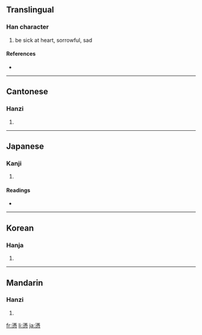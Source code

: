 {{also|懑}}
==Translingual==

===Han character===
{{Han char|rn=61|rad=心|as=14|sn=18|four=3433<sub>2</sub>|canj=水月心 (EBP)}}

# be sick at heart, sorrowful, sad

====References====
* {{Han ref|kx=0406.450|dkj=11384|dj=0747.410|hdz=42363.180|uh=61E3|ud=25059|bh=C256|bd=49750}}

----

==Cantonese==

===Hanzi===
{{yue-hanzi|jyut=|y=mun6|sim=懑}}

# {{defn|Cantonese}}

----

==Japanese==

===Kanji===
{{ja-kanji|grade=|rs=心14}}

# {{defn|Japanese}}

====Readings====
* {{ja-readings|on=[[もん]] (mon), [[まん]] (man)|kun=[[もだえる]] (modaeru)}}

----

==Korean==

===Hanja===
{{ko-hanja|hangeul=문|eumhun=|rv=mun|mr=mun|y=mun}}

# {{defn|Korean}}

----

==Mandarin==

===Hanzi===
{{cmn-hanzi|sim=懑|pin=[[mèn]] ([[men4]])|wg=men<sup>4</sup>}}

# {{defn|Mandarin}}

[[fr:懣]]
[[li:懣]]
[[ja:懣]]